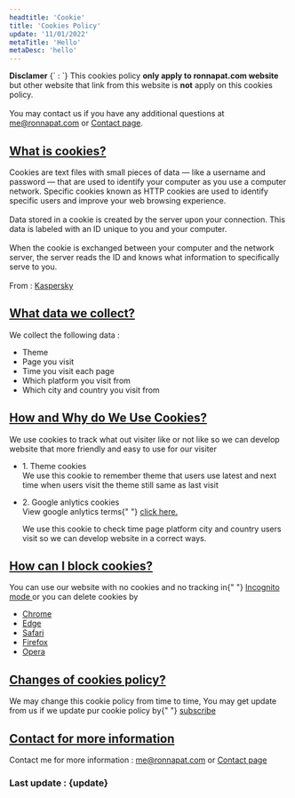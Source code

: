 ```yaml
---
headtitle: 'Cookie'
title: 'Cookies Policy'
update: '11/01/2022'
metaTitle: 'Hello'
metaDesc: 'hello'
---
```


<div className="mt-10 dark:text-white">
            <b>Disclamer</b>
            {` : `}
            This cookies policy <b>only apply to ronnapat.com website</b> but
            other website that link from this website is <b>not</b> apply on
            this cookies policy.
            <br />
            <br />
            You may contact us if you have any additional questions at
<a href="mailto:me@ronnapat.com" className="underline">me@ronnapat.com</a>
or <a href="/contact" className="underline">Contact page</a>.
          </div>
          <div className="mt-14" id="what-is-cookies">
            <h2>
              <a href="#what-is-cookies" className="tag inline-flex">
                What is cookies?
              </a>
            </h2>
            <p className="mt-10">
              Cookies are text files with small pieces of data — like a username
              and password — that are used to identify your computer as you use
              a computer network. Specific cookies known as HTTP cookies are
              used to identify specific users and improve your web browsing
              experience.
              <br />
              <br />
              Data stored in a cookie is created by the server upon your
              connection. This data is labeled with an ID unique to you and your
              computer.
              <br />
              <br />
              When the cookie is exchanged between your computer and the network
              server, the server reads the ID and knows what information to
              specifically serve to you.
              <br />
              <br />
              From :
              <a
                className="ml-2 underline"
                href="https://www.kaspersky.com/resource-center/definitions/cookies"
                target="_blank"
                rel="noopener"
              >
                Kaspersky
              </a>
            </p>
          </div>
          <div className="mt-14" id="what-data-we-collect">
            <h2>
              <a href="#what-data-we-collect" className="tag inline-flex">
                What data we collect?
              </a>
            </h2>
            <p className="mt-10">
              We collect the following data :
              <ul className="list-decimal ml-5 text-gray-700 dark:text-gray-200">
                <li>Theme</li>
                <li>Page you visit</li>
                <li>Time you visit each page</li>
                <li>Which platform you visit from</li>
                <li>Which city and country you visit from</li>
              </ul>
            </p>
          </div>
          <div className="mt-14" id="how-and-why-do-we-use-cookies">
            <h2>
              <a
                href="#how-and-why-do-we-use-cookies"
                className="tag inline-flex"
              >
                How and Why do We Use Cookies?
              </a>
            </h2>
            <p className="mt-10 text-gray-700 dark:text-gray-200">
              We use cookies to track what out visiter like or not like so we
              can develop website that more friendly and easy to use for our
              visiter
              <ul className="mt-3">
                <li className="text-xl mb-2">1. Theme cookies</li>
                We use this cookie to remember theme that users use latest and
                next time when users visit the theme still same as last visit
              </ul>
              <ul className="mt-2">
                <li className="text-xl mb-2">2. Google anlytics cookies</li>
                View google anlytics terms{" "}
                <a
                  href="https://marketingplatform.google.com/about/analytics/terms/us/"
                  className="underline"
                  target="_blank"
                  rel="noopener"
                >
                  click here.
                </a>
                <p className="mt-2"></p>
                We use this cookie to check time page platform city and country
                users visit so we can develop website in a correct ways.
              </ul>
            </p>
          </div>
          <div className="mt-14" id="how-can-i-block-cookie">
            <h2>
              <a href="#how-can-i-block-cookie" className="tag inline-flex">
                How can I block cookies?
              </a>
            </h2>
            <p className="mt-10">
              You can use our website with no cookies and no tracking in{" "}
              <a
                className="underline"
                href="https://support.google.com/chrome/answer/95464?hl=en&co=GENIE.Platform%3DDesktop"
                target="_blank"
                rel="noopener"
              >
                Incognito mode
              </a> 
              or you can delete cookies by
              <ul className="list-disc ml-5 mt-2">
                <li>
                  <a
                    className="underline"
                    href="https://support.google.com/chrome/answer/95647?hl=en&co=GENIE.Platform=Desktop"
                    target="_blank"
                    rel="noopener"
                  >
                    Chrome
                  </a>
                </li>
                <li>
                  <a
                    className="underline"
                    href="https://support.microsoft.com/en-us/microsoft-edge/delete-cookies-in-microsoft-edge-63947406-40ac-c3b8-57b9-2a946a29ae09"
                    target="_blank"
                    rel="noopener"
                  >
                    Edge
                  </a>
                </li>
                <li>
                  <a
                    className="underline"
                    href="https://support.apple.com/en-us/HT201265"
                    target="_blank"
                    rel="noopener"
                  >
                    Safari
                  </a>
                </li>
                <li>
                  <a
                    className="underline"
                    href="https://support.mozilla.org/en-US/kb/clear-cookies-and-site-data-firefox"
                    target="_blank"
                    rel="noopener"
                  >
                    Firefox
                  </a>
                </li>
                <li>
                  <a
                    className="underline"
                    href="https://www.opera.com/use-cases/clean-browser-and-remove-trackers"
                    target="_blank"
                    rel="noopener"
                  >
                    Opera
                  </a>
                </li>
              </ul>
            </p>
          </div>
          <div className="mt-14" id="changes-of-cookies-policy">
            <h2>
              <a href="#changes-of-cookies-policy" className="tag inline-flex">
                Changes of cookies policy?
              </a>
            </h2>
            <p className="mt-10">
              We may change this cookie policy from time to time, You may get
              update from us if we update pur cookie policy by{" "}
              <a href="/sub" className="underline">
                subscribe
              </a>
            </p>
          </div>
          <div className="mt-14 mb-10" id="contact-for-more-information">
            <h2>
              <a
                href="#contact-for-more-information"
                className="tag inline-flex"
              >
                Contact for more information
              </a>
            </h2>
            <p className="mt-10">
                                Contact me for more information : <a href="mailto:me@ronnapat.com" className="underline">me@ronnapat.com</a> or
    <a className="underline" href="/contact">Contact page</a>
            </p>
          </div>
          <h3 className="text-2xl text-gray-600 dark:text-gray-200">
            Last update : {update}
          </h3>